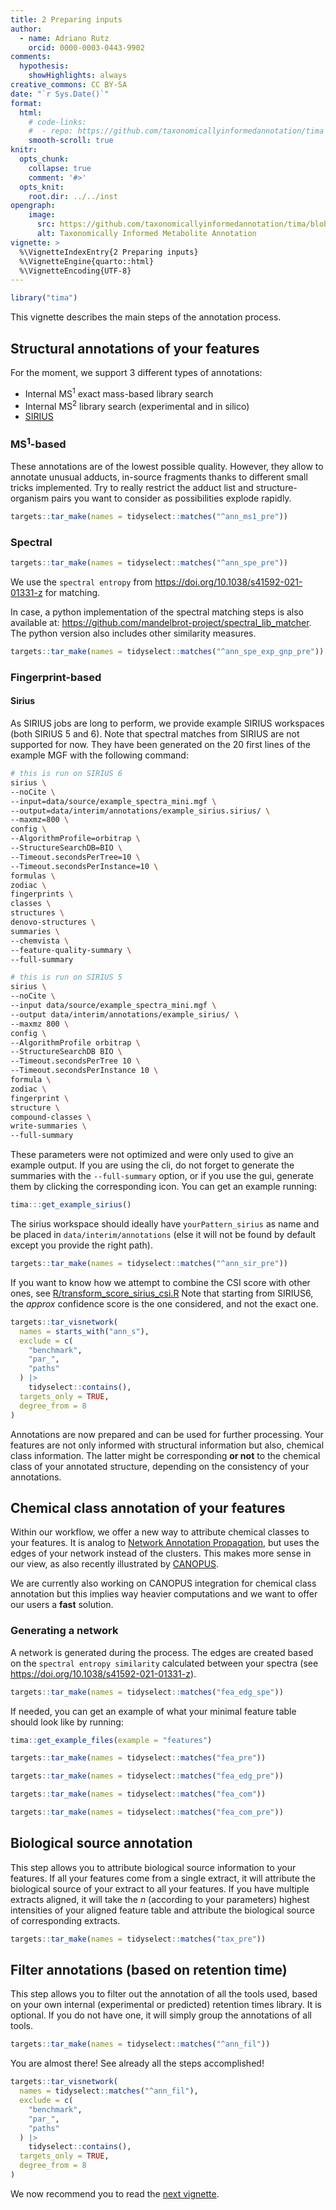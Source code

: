 ```yaml
---
title: 2 Preparing inputs
author: 
  - name: Adriano Rutz
    orcid: 0000-0003-0443-9902
comments:
  hypothesis:
    showHighlights: always
creative_commons: CC BY-SA
date: "`r Sys.Date()`"
format:
  html:
    # code-links:
    #  - repo: https://github.com/taxonomicallyinformedannotation/tima
    smooth-scroll: true
knitr:
  opts_chunk:
    collapse: true
    comment: '#>'
  opts_knit:
    root.dir: ../../inst
opengraph:
    image:
      src: https://github.com/taxonomicallyinformedannotation/tima/blob/main/man/figures/logo.svg
      alt: Taxonomically Informed Metabolite Annotation
vignette: >
  %\VignetteIndexEntry{2 Preparing inputs}
  %\VignetteEngine{quarto::html}
  %\VignetteEncoding{UTF-8}
---
```


```r
library("tima")
```

This vignette describes the main steps of the annotation process.

## Structural annotations of your features

For the moment, we support 3 different types of annotations:

<!-- * [GNPS](https://gnps.ucsd.edu) -->
* Internal MS^1^ exact mass-based library search
* Internal MS^2^ library search (experimental and in silico)
* [SIRIUS](https://bio.informatik.uni-jena.de/software/sirius)

### MS^1^-based

These annotations are of the lowest possible quality.
However, they allow to annotate unusual adducts, in-source fragments thanks to different small tricks implemented.
Try to really restrict the adduct list and structure-organism pairs you want to consider as possibilities explode rapidly.

```r
targets::tar_make(names = tidyselect::matches("^ann_ms1_pre"))
```

### Spectral

```r
targets::tar_make(names = tidyselect::matches("^ann_spe_pre"))
```

We use the `spectral entropy` from <https://doi.org/10.1038/s41592-021-01331-z> for matching.

In case, a python implementation of the spectral matching steps is also available at: <https://github.com/mandelbrot-project/spectral_lib_matcher>.
The python version also includes other similarity measures.

<!-- #### GNPS -->
<!-- We also provide an example GNPS job id, which is: `41c6068e905d482db5698ad81d145d7c` -->
<!-- Before running the corresponding code, do not forget to modify `params/user/prepare_*yourAnnotationTool*.yaml`. -->
<!-- Depending on the annotation tool you used, you can format its results using: -->

```r
targets::tar_make(names = tidyselect::matches("^ann_spe_exp_gnp_pre"))
```

### Fingerprint-based

#### Sirius

As SIRIUS jobs are long to perform, we provide example SIRIUS workspaces (both SIRIUS 5 and 6).
Note that spectral matches from SIRIUS are not supported for now.
They have been generated on the 20 first lines of the example MGF with the following command:

```bash
# this is run on SIRIUS 6
sirius \
--noCite \
--input=data/source/example_spectra_mini.mgf \
--output=data/interim/annotations/example_sirius.sirius/ \
--maxmz=800 \
config \
--AlgorithmProfile=orbitrap \
--StructureSearchDB=BIO \
--Timeout.secondsPerTree=10 \
--Timeout.secondsPerInstance=10 \
formulas \
zodiac \
fingerprints \
classes \
structures \
denovo-structures \
summaries \
--chemvista \
--feature-quality-summary \
--full-summary

# this is run on SIRIUS 5
sirius \
--noCite \
--input data/source/example_spectra_mini.mgf \
--output data/interim/annotations/example_sirius/ \
--maxmz 800 \
config \
--AlgorithmProfile orbitrap \
--StructureSearchDB BIO \
--Timeout.secondsPerTree 10 \
--Timeout.secondsPerInstance 10 \
formula \
zodiac \
fingerprint \
structure \
compound-classes \
write-summaries \
--full-summary
```

These parameters were not optimized and were only used to give an example output.
If you are using the cli, do not forget to generate the summaries with the `--full-summary` option, or if you use the gui, generate them by clicking the corresponding icon.
You can get an example running:

```r
tima:::get_example_sirius()
```

The sirius workspace should ideally have `yourPattern_sirius` as name and be placed in `data/interim/annotations` (else it will not be found by default except you provide the right path).

```r
targets::tar_make(names = tidyselect::matches("^ann_sir_pre"))
```

If you want to know how we attempt to combine the CSI score with other ones, see [R/transform_score_sirius_csi.R](https://github.com/taxonomicallyinformedannotation/tima/blob/main/R/transform_score_sirius_csi.R)
Note that starting from SIRIUS6, the _approx_ confidence score is the one considered, and not the exact one.

```r
targets::tar_visnetwork(
  names = starts_with("ann_s"),
  exclude = c(
    "benchmark",
    "par_",
    "paths"
  ) |>
    tidyselect::contains(),
  targets_only = TRUE,
  degree_from = 8
)
```

Annotations are now prepared and can be used for further processing.
Your features are not only informed with structural information but also, chemical class information.
The latter might be corresponding **or not** to the chemical class of your annotated structure, depending on the consistency of your annotations.

## Chemical class annotation of your features

Within our workflow, we offer a new way to attribute chemical classes to your features.
It is analog to [Network Annotation Propagation](https://ccms-ucsd.github.io/GNPSDocumentation/nap/), but uses the edges of your network instead of the clusters.
This makes more sense in our view, as also recently illustrated by [CANOPUS](https://doi.org/10.1038/s41587-020-0740-8).

<!-- All steps can take both manual inputs or GNPS metadata directly from your GNPS job ID. -->

We are currently also working on CANOPUS integration for chemical class annotation but this implies way heavier computations and we want to offer our users a **fast** solution.

### Generating a network

A network is generated during the process.
The edges are created based on the `spectral entropy similarity` calculated between your spectra (see <https://doi.org/10.1038/s41592-021-01331-z>).

```r
targets::tar_make(names = tidyselect::matches("fea_edg_spe"))
```

If needed, you can get an example of what your minimal feature table should look like by running:

```r
tima::get_example_files(example = "features")
```

```r
targets::tar_make(names = tidyselect::matches("fea_pre"))
```

```r
targets::tar_make(names = tidyselect::matches("fea_edg_pre"))
```

```r
targets::tar_make(names = tidyselect::matches("fea_com"))
```

```r
targets::tar_make(names = tidyselect::matches("fea_com_pre"))
```

## Biological source annotation

This step allows you to attribute biological source information to your features.
If all your features come from a single extract, it will attribute the biological source of your extract to all your features.
If you have multiple extracts aligned, it will take the *n* (according to your parameters) highest intensities of your aligned feature table and attribute the biological source of corresponding extracts.
<!-- It can take both manual inputs or GNPS metadata directly from your GNPS job ID. -->

```r
targets::tar_make(names = tidyselect::matches("tax_pre"))
```

## Filter annotations (based on retention time)

This step allows you to filter out the annotation of all the tools used,
based on your own internal (experimental or predicted) retention times library.
It is optional. 
If you do not have one, it will simply group the annotations of all tools. 

```r
targets::tar_make(names = tidyselect::matches("^ann_fil"))
```

You are almost there! See already all the steps accomplished!

```r
targets::tar_visnetwork(
  names = tidyselect::matches("^ann_fil"),
  exclude = c(
    "benchmark",
    "par_",
    "paths"
  ) |>
    tidyselect::contains(),
  targets_only = TRUE,
  degree_from = 8
)
```

We now recommend you to read the [next vignette](https://taxonomicallyinformedannotation.github.io/tima/articles/III-processing.html).
